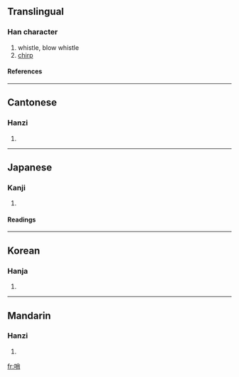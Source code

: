 ==Translingual==
===Han character===
{{Han char|rn=30|rad=口|as=07|sn=10|four=6902<sub>7</sub>|canj=口火月 (RFB)}}
# whistle, blow whistle
# [[chirp]]
====References====
{{Han ref|kx=0190.130|dkj=03646|dj=0409.300|hdz=10628.010|uh=54E8|ud=21736|bh=ADEF|bd=44527}}
----
==Cantonese==
===Hanzi===
{{yue-hanzi|jyut=|y=saau3}}
# {{defn|Cantonese}}
----
==Japanese==
===Kanji===
{{ja-kanji|grade=|rs=口07}}
# {{defn|Japanese}} 
====Readings====
{{ja-readings|on=[[しょう]] (shō)|kun=[[みはり]] (mihari)}}
----
==Korean==
===Hanja===
{{ko-hanja|hangeul=[[초]], [[소]]|rv=cho, so|mr=ch'o, so}}
# {{defn|Korean}}
----
==Mandarin==
===Hanzi===
{{cmn-hanzi|pin=[[shào]] (shao4)|wg=shao<sup>4</sup>}}
# {{defn|Mandarin}}

[[fr:哨]]